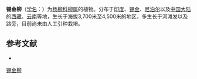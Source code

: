{{Speciesbox
| name = 锡金柳
| status = 
| status_system = 
| image =
| genus = Salix
| species = sikkimensis
| authority = Anderss.
}}

'''锡金柳'''（[[学名|学名]]：{{lang|la|''Salix sikkimensis''}}）为[[杨柳科|杨柳科]][[柳属|柳属]]的植物。分布于[[印度|印度]]、[[锡金|锡金]]、[[尼泊尔|尼泊尔]]以及[[中国大陆|中国大陆]]的[[西藏|西藏]]、[[云南|云南]]等地，生长于海拔3,700米至4,500米的地区，多生长于河滩发以及路旁，目前尚未由人工引种栽培。

== 参考文献 ==
<div class="references-small">
* {{cite web| url =http://www.bioinfo.cn/db05/KmzwSpecies.php?action=view&id=20612| title =锡金柳| work =《中国高等植物数据库全库》| publisher =中国科学院微生物研究所| author =昆明植物研究所| accessdate =2009-02-25| deadurl =yes| archiveurl =https://web.archive.org/web/20160305073134/http://www.bioinfo.cn/db05/KmzwSpecies.php?action=view&id=20612| archivedate =2016-03-05}}
</div>
{{Taxonbar|from=Q15230956}}

[[Category:柳属|锡金柳]]


{{植物小作品}}